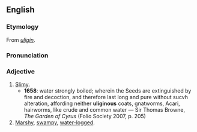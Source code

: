 ==English==
===Etymology===
From {{L.}} ''[[uligin|uligin]]''.

===Pronunciation===
{{IPA|/juːˈlɪdʒɪnəs/}}

===Adjective===
{{en-adj}}

# [[slimy|Slimy]].
#*'''1658''': water strongly boiled; wherein the Seeds are extinguished by fire and decoction, and therefore last long and pure without sucvh alteration, affording neither '''uliginous''' coats, gnatworms, Acari, hairworms, like crude and common water — Sir Thomas Browne, ''The Garden of Cyrus'' (Folio Society 2007, p. 205)
# [[marshy|Marshy]], [[swampy]], [[water-logged]].